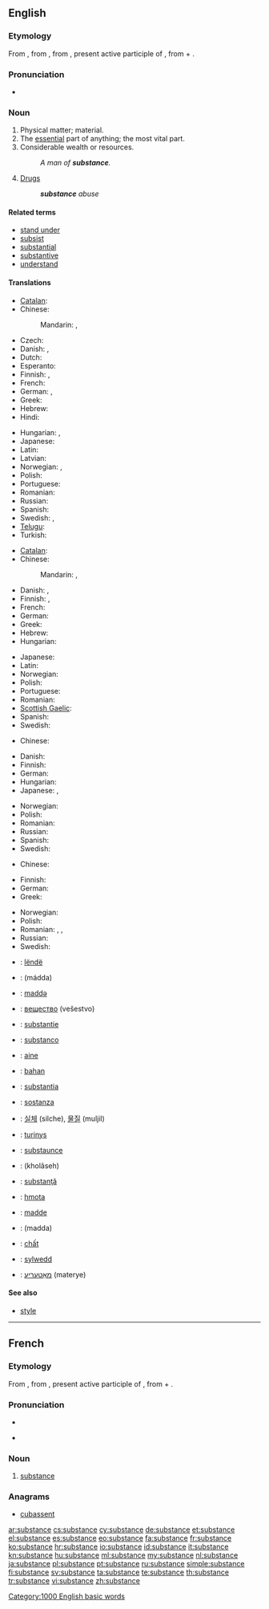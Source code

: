 ==English==
{{wikipedia}}

===Etymology===
From {{etyl|fro}} {{term|substance|lang=fro}}, from {{etyl|la}} {{term|substantia||substance, essence|lang=la}}, from {{term|substans|substāns|lang=la}}, present active participle of {{term|substo|substō|exist; literally, stand under|lang=la}}, from {{term|sub|lang=la}} + {{term|sto|stō|stand|lang=la}}.

===Pronunciation===
* {{audio|en-us-substance.ogg|Audio (US)}}

===Noun===
{{en-noun}}

# Physical matter; material.
# The [[essential]] part of anything; the most vital part.
# Considerable wealth or resources.
#: ''A man of '''substance'''.''
# [[drug|Drugs]] {{gloss|illegal narcotics}}
#: '''''substance''' abuse''

====Related terms====
* [[stand under]]
* [[subsist]]
* [[substantial]]
* [[substantive]]
* [[understand]]

====Translations====
{{trans-top|matter}}
* [[Catalan]]: {{t|ca|substància|f}}
* Chinese:
*: Mandarin: {{t-|cmn|物質|sc=Hani}}, {{t-|cmn|物质|tr=wùzhì|sc=Hani}}
* Czech: {{t+|cs|látka|f}}
* Danish: {{t-|da|substans}}, {{t+|da|masse}}
* Dutch: {{t+|nl|substantie|f}}
* Esperanto: {{t|eo|substanco}}
* Finnish: {{t+|fi|aine}}, {{t+|fi|materia}}
* French: {{t+|fr|substance|f}}
* German: {{t+|de|Substanz|f}}, {{t+|de|Stoff|m}}
* Greek: {{t|el|ουσία|f|tr=ousía}}
* Hebrew: {{t|he|חומר|m|tr=khómer}}
* Hindi: {{t|hi|पदार्थ|m|tr=padārth|xs=Hindi}}
{{trans-mid}}
* Hungarian: {{t+|hu|anyag}}, {{t+|hu|tartalom}}
* Japanese: {{t+|ja|物質|tr=busshitsu}}
* Latin: {{t-|la|substantia|f}}
* Latvian: {{t|lv|viela|f}}
* Norwegian: {{t-|no|substans|m}}, {{t+|no|masse|m}}
* Polish: {{t+|pl|substancja|f}}
* Portuguese: {{t+|pt|substância|f}}
* Romanian: {{t|ro|substanță|f}}
* Russian: {{t+|ru|вещество|n|tr=veščestvó}}
* Spanish: {{t+|es|sustancia|f}}
* Swedish: {{t+|sv|ämne|n}}, {{t+|sv|substans|c}}
* [[Telugu]]: {{t|te|పదార్థము|tr=padaarthamu}}
* Turkish: {{t+|tr|madde}}
{{trans-bottom}}

{{trans-top|essential part}}
* [[Catalan]]: {{t|ca|substància|f}}
* Chinese:
*: Mandarin: {{t|cmn|實質|sc=Hani}}, {{t|cmn|实质|tr=shízhì|sc=Hani}}
* Danish: {{t|da|substans}}, {{t|da|hovedindhold}}
* Finnish: {{t+|fi|ydin}}, {{t+|fi|substanssi}}
* French: {{t+|fr|substance|f}}
* German: {{t+|de|Substanz|f}}
* Greek: {{t|el|ουσία|f|tr=ousía}}
* Hebrew: {{t|he|תוכן|m|tr=tókhen}}
* Hungarian: {{t+|hu|lényeg}}
{{trans-mid}}
* Japanese: {{t|ja|骨子|tr=kosshi}}
* Latin: {{t-|la|substantia|f}}
* Norwegian: {{t-|no|substans|m}}
* Polish: {{t+|pl|istota|f}}
* Portuguese: {{t+|pt|substância|f}}
* Romanian: {{t|ro|substanță|f}}
* [[Scottish Gaelic]]: {{t|gd|susbaint|f}}
* Spanish: {{t+|es|sustancia|f}}
* Swedish: {{t+|sv|substans|c}}
{{trans-bottom}}

{{trans-top|considerable wealth}}
* Chinese:
*: {{trreq|zh}}
* Danish: {{t-|da|formue}}
* Finnish: {{t+|fi|vara|alt=varat}}
* German: {{t+|de|Substanz|f}}
* Hungarian: {{t+|hu|vagyon}}
* Japanese: {{t-|ja|本質|tr=honshitsu}}, {{t-|ja|実体|tr=jittai}}
{{trans-mid}}
* Norwegian: {{t-|no|formue|m}}
* Polish: {{t-|pl|majątek|m}}
* Romanian: {{t|ro|substanță|f}}
* Russian: {{t|ru|вес|m|tr=ves}}
* Spanish: {{t+|es|sustancia|f}}
* Swedish: {{t+|sv|resurs|c}}
{{trans-bottom}}

{{trans-top|drugs}}
* Chinese:
*: {{trreq|zh}}
* Finnish: {{t+|fi|aine|alt=aineet}}
* German: {{t+|de|Substanz|f}}
* Greek: {{t|el|ουσίες|tr=ousíes}} {{f|p}}
{{trans-mid}}
* Norwegian: {{t+|no|narkotika}}
* Polish: {{t+|pl|narkotyk|m}}
* Romanian: {{t|ro|drog|n}}, {{t|ro|droguri|n|p}}, {{t|ro|narcotic|n}}
* Russian: {{t+|ru|вещество|n|tr=veščestvó}}
* Swedish: {{t+|sv|substans|c}}
{{trans-bottom}}

{{checktrans-top}}
* {{ttbc|sq}}: [[lëndë]]
* {{ttbc|ar}}: {{Arab|[[مادة]]}} (mádda) {{f}}
* {{ttbc|az}}: [[maddə]]
* {{ttbc|bg}}: [[вещество]] (vešestvo) {{n}}
* {{ttbc|nl}}: [[substantie]]
* {{ttbc|eo}}: [[substanco]]
* {{ttbc|et}}: [[aine]]
* {{ttbc|id}}: [[bahan]]
* {{ttbc|ia}}: [[substantia]]
* {{ttbc|it}}: [[sostanza]] {{f}}
{{trans-mid}}
* {{ttbc|ko}}: [[실체]] (silche), [[물질]] (muljil)
* {{ttbc|lt}}: [[turinys]]
* {{ttbc|enm}}: [[substaunce]]
* {{ttbc|fa}}: {{fa-Arab|[[خلاصه]]}} (kholâseh)
* {{ttbc|ro}}: [[substanţă]] {{f}}
* {{ttbc|sk}}: [[hmota]] {{f}}
* {{ttbc|tr}}: [[madde]]
* {{ttbc|ug}}: (madda)
* {{ttbc|vi}}: [[chất]]
* {{ttbc|cy}}: [[sylwedd]]
* {{ttbc|yi}}: [[מאַטעריע]] (materye)
{{trans-bottom}}

====See also====
* [[style]]

[[Category:1000 English basic words]]

----

==French==

===Etymology===
From {{etyl|la|fr}} {{term|substantia||substance, essence|lang=la}}, from {{term|substans|substāns|lang=la}}, present active participle of {{term|substo|substō|exist; literally, stand under|lang=la}}, from {{term|sub|lang=la}} + {{term|sto|stō|stand|lang=la}}.

===Pronunciation===
* {{audio|Fr-substance.ogg|audio}}
* {{IPA|/syb.stɑ̃s/|lang=fr}} {{X-SAMPA|/syb.stA~s/}}

===Noun===
{{fr-noun|f}}

# [[#Noun|substance]]

===Anagrams===
* [[cubassent#French|cubassent]]

[[ar:substance]]
[[cs:substance]]
[[cy:substance]]
[[de:substance]]
[[et:substance]]
[[el:substance]]
[[es:substance]]
[[eo:substance]]
[[fa:substance]]
[[fr:substance]]
[[ko:substance]]
[[hr:substance]]
[[io:substance]]
[[id:substance]]
[[it:substance]]
[[kn:substance]]
[[hu:substance]]
[[ml:substance]]
[[my:substance]]
[[nl:substance]]
[[ja:substance]]
[[pl:substance]]
[[pt:substance]]
[[ru:substance]]
[[simple:substance]]
[[fi:substance]]
[[sv:substance]]
[[ta:substance]]
[[te:substance]]
[[th:substance]]
[[tr:substance]]
[[vi:substance]]
[[zh:substance]]